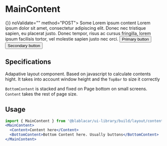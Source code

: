 

<Meta title="Layout|MainContent" />

# **MainContent**

<Preview>
  <Story name="Default">
    <MainContent onSubmit={() => {}} noValidate="" method="POST">
      <Content>
        <BaseSection>
          <SubHeader>Some Lorem ipsum content</SubHeader>
        </BaseSection>
        <BaseSection noHorizontalSpacing>
          <Paragraph>
            Lorem ipsum dolor sit amet, consectetur adipiscing elit. Donec nec tristique sapien, eu
            placerat justo. Donec tempor, risus ac cursus fringilla, lorem ipsum facilisis tortor, vel
            molestie sapien justo nec orci.
          </Paragraph>
        </BaseSection>
      </Content>
      <BottomContent>
        <BaseSection>
          <ButtonGroup>
            <Button status={ButtonStatus.PRIMARY}>Primary button</Button>
            <Button status={ButtonStatus.TERTIARY}>Secondary button</Button>
          </ButtonGroup>
        </BaseSection>
      </BottomContent>
    </MainContent>
  </Story>
</Preview>

## Specifications

Adapative layout component. Based on javascript to calculate contents hight.
It takes into account window height and the `TopBar` to size it correctly

`BottomContent` is stacked and fixed on Page bottom on small screens. `Content` takes the rest of page size.

## Usage

```jsx
import { MainContent } from '@blablacar/ui-library/build/layout/content'
<MainContent>
  <Content>Content here</Content>
  <BottomContent>Bottom Content here. Usually buttons</BottomContent>
</MainContent>
```
